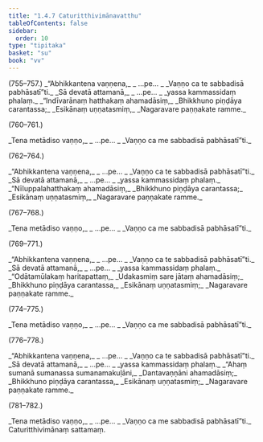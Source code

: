 ```yaml
---
title: "1.4.7 Caturitthivimānavatthu"
tableOfContents: false
sidebar:
  order: 10
type: "tipitaka"
basket: "su"
book: "vv"
---
```



<DynamicBreadcrumb />

<Paragraph type="center" book="vv">
(755–757.)
</Paragraph>

<Paragraph number="604" type="verses" book="vv">
_“Abhikkantena vaṇṇena,_  
_ …pe… _  
_Vaṇṇo ca te sabbadisā pabhāsatī”ti._  

</Paragraph>

<Division number="758" book="vv">

<Paragraph number="605" type="verses" book="vv">
_Sā devatā attamanā,_  
_ …pe… _  
_yassa kammassidaṃ phalaṃ._  

</Paragraph>

</Division>
<Division number="759" book="vv">

<Paragraph number="606" type="verses" book="vv">
_“Indīvarānaṃ hatthakaṃ ahamadāsiṃ,_  
_Bhikkhuno piṇḍāya carantassa;_  
_Esikānaṃ uṇṇatasmiṃ,_  
_Nagaravare paṇṇakate ramme._  


(760–761.)
</Paragraph>

<Paragraph number="607" type="verses" book="vv">
_Tena metādiso vaṇṇo,_  
_ …pe… _  
_Vaṇṇo ca me sabbadisā pabhāsatī”ti._  


(762–764.)
</Paragraph>

<Paragraph number="608" type="verses" book="vv">
_“Abhikkantena vaṇṇena,_  
_ …pe… _  
_Vaṇṇo ca te sabbadisā pabhāsatī”ti._  

</Paragraph>

</Division>
<Division number="765" book="vv">

<Paragraph number="609" type="verses" book="vv">
_Sā devatā attamanā,_  
_ …pe… _  
_yassa kammassidaṃ phalaṃ._  

</Paragraph>

</Division>
<Division number="766" book="vv">

<Paragraph number="610" type="verses" book="vv">
_“Nīluppalahatthakaṃ ahamadāsiṃ,_  
_Bhikkhuno piṇḍāya carantassa;_  
_Esikānaṃ uṇṇatasmiṃ,_  
_Nagaravare paṇṇakate ramme._  


(767–768.)
</Paragraph>

<Paragraph number="611" type="verses" book="vv">
_Tena metādiso vaṇṇo,_  
_ …pe… _  
_Vaṇṇo ca me sabbadisā pabhāsatī”ti._  


(769–771.)
</Paragraph>

<Paragraph number="612" type="verses" book="vv">
_“Abhikkantena vaṇṇena,_  
_ …pe… _  
_Vaṇṇo ca te sabbadisā pabhāsatī”ti._  

</Paragraph>

</Division>
<Division number="772" book="vv">

<Paragraph number="613" type="verses" book="vv">
_Sā devatā attamanā,_  
_ …pe… _  
_yassa kammassidaṃ phalaṃ._  

</Paragraph>

</Division>
<Division number="773" book="vv">

<Paragraph number="614" type="verses" book="vv">
_“Odātamūlakaṃ haritapattaṃ,_  
_Udakasmiṃ sare jātaṃ ahamadāsiṃ;_  
_Bhikkhuno piṇḍāya carantassa,_  
_Esikānaṃ uṇṇatasmiṃ;_  
_Nagaravare paṇṇakate ramme._  


(774–775.)
</Paragraph>

<Paragraph number="615" type="verses" book="vv">
_Tena metādiso vaṇṇo,_  
_ …pe… _  
_Vaṇṇo ca me sabbadisā pabhāsatī”ti._  


(776–778.)
</Paragraph>

<Paragraph number="616" type="verses" book="vv">
_“Abhikkantena vaṇṇena,_  
_ …pe… _  
_Vaṇṇo ca te sabbadisā pabhāsatī”ti._  

</Paragraph>

</Division>
<Division number="779" book="vv">

<Paragraph number="617" type="verses" book="vv">
_Sā devatā attamanā,_  
_ …pe… _  
_yassa kammassidaṃ phalaṃ._  

</Paragraph>

</Division>
<Division number="780" book="vv">

<Paragraph number="618" type="verses" book="vv">
_“Ahaṃ sumanā sumanassa sumanamakuḷāni,_  
_Dantavaṇṇāni ahamadāsiṃ;_  
_Bhikkhuno piṇḍāya carantassa,_  
_Esikānaṃ uṇṇatasmiṃ;_  
_Nagaravare paṇṇakate ramme._  


(781–782.)
</Paragraph>

<Paragraph number="619" type="verses" book="vv">
_Tena metādiso vaṇṇo,_  
_ …pe… _  
_Vaṇṇo ca me sabbadisā pabhāsatī”ti._  


</Paragraph>
</Division>

<Paragraph number="620" type="center" book="vv">
Caturitthivimānaṃ sattamaṃ.
</Paragraph>
